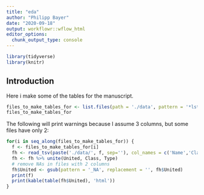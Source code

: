 ---
title: "eda"
author: "Philipp Bayer"
date: "2020-09-18"
output: workflowr::wflow_html
editor_options:
  chunk_output_type: console
---

```{r setup}
library(tidyverse)
library(knitr)
```

## Introduction
Here i make some of the tables for the manuscript.

```{r}
files_to_make_tables_for <- list.files(path = './data', pattern = '*lst')
files_to_make_tables_for
```

The following will print warnings because I assume 3 columns, but some files have only 2:

```{r results='asis', echo=FALSE, warning=FALSE, message=FALSE}
for(i in seq_along(files_to_make_tables_for)) {
  f <- files_to_make_tables_for[i]
  fh <- read_tsv(paste('./data/', f, sep=''), col_names = c('Name','Class','Type'))
  fh <- fh %>% unite(United, Class, Type)
  # remove NAs in files with 2 columns
  fh$United <- gsub(pattern = '_NA', replacement = '', fh$United)
  print(f)
  print(kable(table(fh$United), 'html'))
}
```

